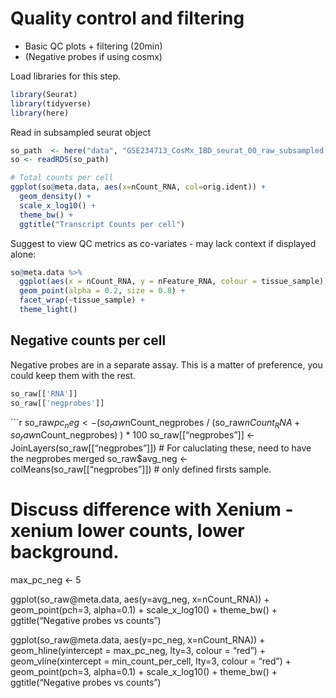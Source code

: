 # Quality control and filtering

* Basic QC plots + filtering (20min)
* (Negative probes if using cosmx)

Load libraries for this step.

```r
library(Seurat)
library(tidyverse)
library(here)
```

Read in subsampled seurat object

```r
so_path  <- here("data", "GSE234713_CosMx_IBD_seurat_00_raw_subsampled.RDS")
so <- readRDS(so_path)
```


```r
# Total counts per cell
ggplot(so@meta.data, aes(x=nCount_RNA, col=orig.ident)) +
  geom_density() +
  scale_x_log10() +
  theme_bw() +
  ggtitle("Transcript Counts per cell")
```

Suggest to view QC metrics as co-variates - may lack context if displayed alone:

```r
so@meta.data %>%
  ggplot(aes(x = nCount_RNA, y = nFeature_RNA, colour = tissue_sample)) +
  geom_point(alpha = 0.2, size = 0.8) +
  facet_wrap(~tissue_sample) +
  theme_light()
```

## Negative counts per cell

Negative probes are in a separate assay.
This is a matter of preference, you could keep them with the rest.

```r
so_raw[['RNA']]
so_raw[['negprobes']]
```

```r
so_raw$pc_neg <-  ( so_raw$nCount_negprobes / (so_raw$nCount_RNA + so_raw$nCount_negprobes) ) * 100
so_raw[["negprobes"]] <- JoinLayers(so_raw[["negprobes"]]) # For caluclating these, need to have the negprobes merged
so_raw$avg_neg <-  colMeans(so_raw[["negprobes"]])   # only defined firsts sample.

# Discuss difference with Xenium - xenium lower counts, lower background.
max_pc_neg         <- 5

ggplot(so_raw@meta.data, aes(y=avg_neg, x=nCount_RNA)) +
  geom_point(pch=3, alpha=0.1) +
  scale_x_log10() +
  theme_bw() +
  ggtitle("Negative probes vs counts")

ggplot(so_raw@meta.data, aes(y=pc_neg, x=nCount_RNA)) +
  geom_hline(yintercept = max_pc_neg, lty=3, colour = "red") +
  geom_vline(xintercept = min_count_per_cell, lty=3, colour = "red") +
  geom_point(pch=3, alpha=0.1) +
  scale_x_log10() +
  theme_bw() +
  ggtitle("Negative probes vs counts")
